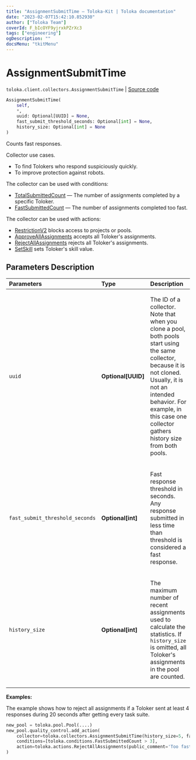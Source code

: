 ```yaml
---
title: "AssignmentSubmitTime — Toloka-Kit | Toloka documentation"
date: "2023-02-07T15:42:10.852930"
author: ["Toloka Team"]
coverId: F_bIcOYF9yjrxkPZrXc3
tags: ["engineering"]
ogDescription: ""
docsMenu: "tkitMenu"
---
```


# AssignmentSubmitTime
`toloka.client.collectors.AssignmentSubmitTime` | [Source code](https://github.com/Toloka/toloka-kit/blob/v1.1.3/src/client/collectors.py#L203)

```python
AssignmentSubmitTime(
    self,
    *,
    uuid: Optional[UUID] = None,
    fast_submit_threshold_seconds: Optional[int] = None,
    history_size: Optional[int] = None
)
```

Counts fast responses.

Collector use cases.
- To find Tolokers who respond suspiciously quickly.
- To improve protection against robots.

The collector can be used with conditions:
* [TotalSubmittedCount](/docs-new/toloka-kit/reference/toloka.client.conditions.TotalSubmittedCount) — The number of assignments completed by a specific Toloker.
* [FastSubmittedCount](/docs-new/toloka-kit/reference/toloka.client.conditions.FastSubmittedCount) — The number of assignments completed too fast.

The collector can be used with actions:
* [RestrictionV2](/docs-new/toloka-kit/reference/toloka.client.actions.RestrictionV2) blocks access to projects or pools.
* [ApproveAllAssignments](/docs-new/toloka-kit/reference/toloka.client.actions.ApproveAllAssignments) accepts all Toloker's assignments.
* [RejectAllAssignments](/docs-new/toloka-kit/reference/toloka.client.actions.RejectAllAssignments) rejects all Toloker's assignments.
* [SetSkill](/docs-new/toloka-kit/reference/toloka.client.actions.SetSkill) sets Toloker's skill value.

## Parameters Description

| Parameters | Type | Description |
| :----------| :----| :-----------|
`uuid`|**Optional\[UUID\]**|<p>The ID of a collector. Note that when you clone a pool, both pools start using the same collector, because it is not cloned. Usually, it is not an intended behavior. For example, in this case one collector gathers history size from both pools.</p>
`fast_submit_threshold_seconds`|**Optional\[int\]**|<p>Fast response threshold in seconds. Any response submitted in less time than threshold is considered a fast response.</p>
`history_size`|**Optional\[int\]**|<p>The maximum number of recent assignments used to calculate the statistics. If `history_size` is omitted, all Toloker&#x27;s assignments in the pool are counted.</p>

**Examples:**

The example shows how to reject all assignments if a Toloker sent at least 4 responses during 20 seconds after getting every task suite.

```python
new_pool = toloka.pool.Pool(....)
new_pool.quality_control.add_action(
    collector=toloka.collectors.AssignmentSubmitTime(history_size=5, fast_submit_threshold_seconds=20),
    conditions=[toloka.conditions.FastSubmittedCount > 3],
    action=toloka.actions.RejectAllAssignments(public_comment='Too fast responses.')
)
```
